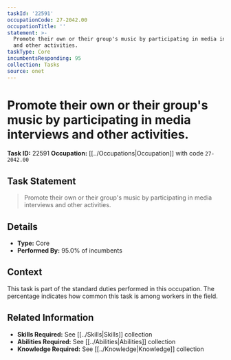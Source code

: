 ```yaml
---
taskId: '22591'
occupationCode: 27-2042.00
occupationTitle: ''
statement: >-
  Promote their own or their group's music by participating in media interviews
  and other activities.
taskType: Core
incumbentsResponding: 95
collection: Tasks
source: onet
---
```

# Promote their own or their group's music by participating in media interviews and other activities.

**Task ID:** 22591
**Occupation:** [[../Occupations|Occupation]] with code `27-2042.00`

## Task Statement

> Promote their own or their group's music by participating in media interviews and other activities.

## Details

- **Type:** Core
- **Performed By:** 95.0% of incumbents

## Context

This task is part of the standard duties performed in this occupation. The percentage indicates how common this task is among workers in the field.

## Related Information

- **Skills Required:** See [[../Skills|Skills]] collection
- **Abilities Required:** See [[../Abilities|Abilities]] collection
- **Knowledge Required:** See [[../Knowledge|Knowledge]] collection
